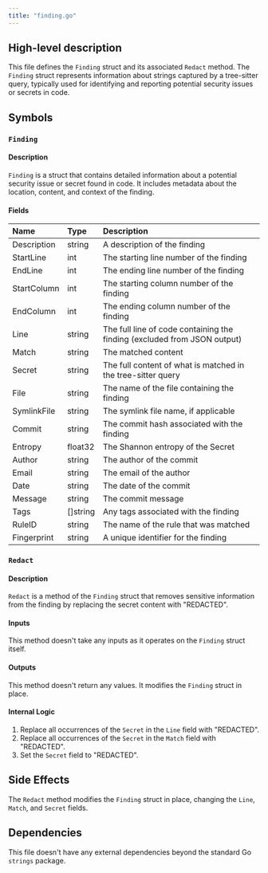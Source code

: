 ```yaml
---
title: "finding.go"
---
```


## High-level description
This file defines the `Finding` struct and its associated `Redact` method. The `Finding` struct represents information about strings captured by a tree-sitter query, typically used for identifying and reporting potential security issues or secrets in code.

## Symbols

### `Finding`
#### Description
`Finding` is a struct that contains detailed information about a potential security issue or secret found in code. It includes metadata about the location, content, and context of the finding.

#### Fields
| Name | Type | Description |
|:-----|:-----|:------------|
| Description | string | A description of the finding |
| StartLine | int | The starting line number of the finding |
| EndLine | int | The ending line number of the finding |
| StartColumn | int | The starting column number of the finding |
| EndColumn | int | The ending column number of the finding |
| Line | string | The full line of code containing the finding (excluded from JSON output) |
| Match | string | The matched content |
| Secret | string | The full content of what is matched in the tree-sitter query |
| File | string | The name of the file containing the finding |
| SymlinkFile | string | The symlink file name, if applicable |
| Commit | string | The commit hash associated with the finding |
| Entropy | float32 | The Shannon entropy of the Secret |
| Author | string | The author of the commit |
| Email | string | The email of the author |
| Date | string | The date of the commit |
| Message | string | The commit message |
| Tags | []string | Any tags associated with the finding |
| RuleID | string | The name of the rule that was matched |
| Fingerprint | string | A unique identifier for the finding |

### `Redact`
#### Description
`Redact` is a method of the `Finding` struct that removes sensitive information from the finding by replacing the secret content with "REDACTED".

#### Inputs
This method doesn't take any inputs as it operates on the `Finding` struct itself.

#### Outputs
This method doesn't return any values. It modifies the `Finding` struct in place.

#### Internal Logic
1. Replace all occurrences of the `Secret` in the `Line` field with "REDACTED".
2. Replace all occurrences of the `Secret` in the `Match` field with "REDACTED".
3. Set the `Secret` field to "REDACTED".

## Side Effects
The `Redact` method modifies the `Finding` struct in place, changing the `Line`, `Match`, and `Secret` fields.

## Dependencies
This file doesn't have any external dependencies beyond the standard Go `strings` package.